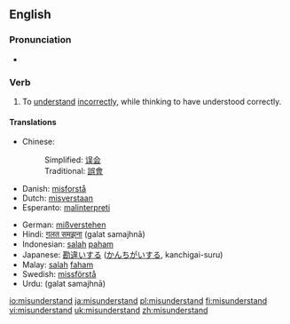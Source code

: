 ==English==

===Pronunciation===
*{{IPA|/mɪsɜndər'stεnd/}}

===Verb===
{{en-verb|misunderstands|misunderstanding|misunderstood}}

# To [[understand]] [[incorrectly]], while thinking to have understood correctly.

====Translations====
{{top}}
*Chinese:
*:Simplified: [[误会]]
*:Traditional: [[誤會]]
*Danish: [[misforstå]]
*Dutch: [[misverstaan]]
*Esperanto: [[malinterpreti]]
{{mid}}
*German: [[mißverstehen]]
*Hindi: [[ग़लत समझना]] (<u>g</u>alat samajhnā)
*Indonesian: [[salah]] [[paham]]
*Japanese: [[勘違い]]する ([[かんちがい]]する, kanchigai-suru)
*Malay: [[salah]] [[faham]]
*Swedish: [[missförstå]]
*Urdu: {{URchar|[[غلط سمجھنا]]}} (<u>g</u>alat samajhnā)
{{bottom}}

[[io:misunderstand]]
[[ja:misunderstand]]
[[pl:misunderstand]]
[[fi:misunderstand]]
[[vi:misunderstand]]
[[uk:misunderstand]]
[[zh:misunderstand]]